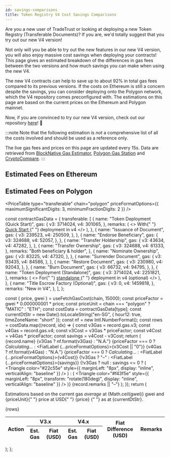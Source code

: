 ```yaml
---
id: savings-comparisons
title: Token Registry V4 Cost Savings Comparisons
---
```



Are you a new user of TradeTrust or looking at deploying a new Token Registry (Transferable Documents)? If you are, we'd totally suggest that you try out our new V4 version!

Not only will you be able to try out the new features in our new V4 version, you will also enjoy massive cost savings when deploying your contracts!
This page gives an estimated breakdown of the differences in gas fees between the two versions and how much savings you can make when using the new V4.

The new V4 contracts can help to save up to about 92% in total gas fees compared to its previous versions.
If the costs on Ethereum is still a concern despite the savings, you can consider deploying onto the Polygon network, which the V4 repository comes preconfigured with.
The estimations on this page are based on the current prices on the Ethereum and Polygon mainnet.

Now, if you are convinced to try our new V4 version, check out our repository [here](https://github.com/Open-Attestation/token-registry/tree/master)! 🎉

:::note
Note that the following estimation is _not_ a comprehensive list of all the costs involved and should be used as a reference only.

The live gas fees and prices on this page are updated every 15s. Data are retrieved from [BlockNative Gas Estimator](https://www.blocknative.com/gas-estimator), [Polygon Gas Station](https://polygon.technology) and [CryptoCompare](https://www.cryptocompare.com/).
:::

## Estimated Fees on Ethereum

<PriceTable type="transferable" chain="ethereum" />

## Estimated Fees on Polygon

<PriceTable
  type="transferable"
  chain="polygon"
  priceFormatOptions={{ maximumSignificantDigits: 3, minimumFractionDigits: 2 }}
/>

const contractGasData = {
  transferable: [
    {
      name: "Token Deployment (Quick Start)",
      gas: {
        v3: 3714024,
        v4: 301065,
      },
      remarks: (
        <>
          With{" "}
          <a href="https://github.com/Open-Attestation/token-registry/tree/master#quick-start" target="_blank">
            Quick Start
          </a>{" "}
          deployment in v4
        </>
      ),
    },
    {
      name: "Issuance of Document",
      gas: {
        v3: 239523,
        v4: 250509,
      },
    },
    {
      name: "Endorse Beneficiary",
      gas: {
        v3: 324688,
        v4: 52057,
      },
    },
    {
      name: "Transfer Holdership",
      gas: {
        v3: 43634,
        v4: 47282,
      },
    },
    {
      name: "Transfer Ownership",
      gas: {
        v3: 324688,
        v4: 61333,
      },
      remarks: "Both beneficiary & holder",
    },
    {
      name: "Nominate Ownership",
      gas: {
        v3: 83225,
        v4: 47320,
      },
    },
    {
      name: "Surrender Document",
      gas: {
        v3: 93435,
        v4: 84586,
      },
    },
    {
      name: "Restore Document",
      gas: {
        v3: 230980,
        v4: 92043,
      },
    },
    {
      name: "Burn Document",
      gas: {
        v3: 66732,
        v4: 94795,
      },
    },
    {
      name: "Token Deployment (Standalone)",
      gas: {
        v3: 3714024,
        v4: 2251821,
      },
      remarks: (
        <>
          For{" "}
          <a href="https://github.com/Open-Attestation/token-registry/tree/master#stand-alone-contract" target="_blank">
            standalone
          </a>{" "}
          deployment in v4 (optional)
        </>
      ),
    },
    {
      name: "Title Escrow Factory (Optional)",
      gas: {
        v3: 0,
        v4: 1459818,
      },
      remarks: "New in V4",
    },
  ],
};

  const { price, gwei } = useFetchGasCost(chain, 15000);
  const priceFactor = gwei * 0.000000001 * price;
  const priceUnit = chain === "polygon" ? "MATIC" : "ETH";
  const costData = contractGasData[type];
  const currentDtStr = new Date().toLocaleString("en-SG", { hour12: true, timeZoneName: "short" });
  const nf = new Intl.NumberFormat();
  const rows = costData.map((record, idx) => {
    const v3Gas = record.gas.v3;
    const v4Gas = record.gas.v4;
    const v3Cost = v3Gas * priceFactor;
    const v4Cost = v4Gas * priceFactor;
    const savings = v4Cost - v3Cost;
    return (
      <tr key={idx}>
        <td>{record.name}</td>
        <td> {v3Gas ? nf.format(v3Gas) : "N.A."}</td>
        <td>
          {priceFactor === 0 ? <em>Calculating...</em> : <FiatLabel {...priceFormatOptions}>{v3Cost || "0"}</FiatLabel>}
        </td>
        <td> {v4Gas ? nf.format(v4Gas) : "N.A."}</td>
        <td>{priceFactor === 0 ? <em>Calculating...</em> : <FiatLabel {...priceFormatOptions}>{v4Cost}</FiatLabel>}</td>
        <td align="center">
          {!v3Gas ? "–" : <FiatLabel {...priceFormatOptions}>{savings}</FiatLabel>}
          {!v3Gas ? null : savings <= 0 ? (
            <Triangle color="#22c55e" style={{ marginLeft: "8px", display: "inline", verticalAlign: "baseline" }} />
          ) : (
            <Triangle
              color="#f43f5e"
              style={{ marginLeft: "8px", transform: "rotate(180deg)", display: "inline", verticalAlign: "baseline" }}
            />
          )}
        </td>
        <td>{record.remarks || "–"}</td>
      </tr>
    );
  });
  return (
    <div>
      <p>
        Estimations based on the current gas <em>average</em> at <BoxTag>{Math.ceil(gwei)} gwei</BoxTag> and {priceUnit}{" "}
        price at USD{" "}
        <BoxTag>
          <FiatLabel>{price}</FiatLabel>
        </BoxTag>{" "}
        as at {currentDtStr}.
      </p>
      <table>
        <thead>
          <tr>
            <th rowSpan="2">Action</th>
            <th colSpan="2">V3.x</th>
            <th colSpan="2">V4.x</th>
            <th rowSpan="2">Fiat Difference (USD)</th>
            <th rowSpan="2">Remarks</th>
          </tr>
          <tr>
            <th>Est. Gas</th>
            <th>Fiat (USD)</th>
            <th>Est. Gas</th>
            <th>Fiat (USD)</th>
          </tr>
        </thead>
        <tbody>{rows}</tbody>
      </table>
    </div>
  );
};
